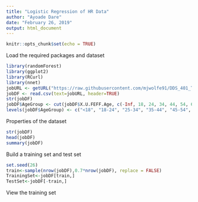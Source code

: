 ```yaml
---
title: "Logistic Regression of HR Data"
author: "Ayoade Dare"
date: "February 26, 2019"
output: html_document
---
```


```r
knitr::opts_chunk$set(echo = TRUE)
```
Load the required packages and dataset
```r
library(randomForest)
library(ggplot2)
library(RCurl)
library(nnet)
jobURL <- getURL("https://raw.githubusercontent.com/mjwolfe91/DDS_401_TeamNI_Case_Study2/master/Data/CaseStudy2-data.csv")
jobDF <- read.csv(text=jobURL, header=TRUE)
str(jobDF)
jobDF$AgeGroup <- cut(jobDF$X.U.FEFF.Age, c(-Inf, 18, 24, 34, 44, 54, 64, Inf))
levels(jobDF$AgeGroup) <- c("<18", "18-24", "25-34", "35-44", "45-54", "55-64", "65+")
```

Properties of the dataset
```r
str(jobDF)
head(jobDF)
summary(jobDF)
```

 Build a training set and test set
```r
set.seed(26)
train<-sample(nrow(jobDF),0.7*nrow(jobDF), replace = FALSE)
TrainingSet<-jobDF[train,]
TestSet<-jobDF[-train,]
```
 
View the training set 
